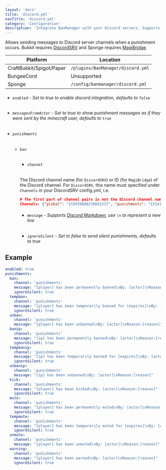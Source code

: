 ```yaml
---
layout: 'docs'
title: 'discord.yml'
navTitle: 'discord.yml'
category: 'Configuration'
description: 'Integrate BanManager with your Discord servers. Supports webhooks and custom messaging.'
---
```

Allows sending messages to Discord server channels when a punishment occurs. Bukkit requires [DiscordSRV](https://www.spigotmc.org/resources/discordsrv.18494/) and Sponge requires [MagiBridge](https://ore.spongepowered.org/Eufranio/MagiBridge).

| Platform | Location |
| -------- | -------- |
| CraftBukkit/Spigot/Paper | `/plugins/BanManager/discord.yml` |
| BungeeCord | Unsupported |
| Sponge | `/config/banmanager/discord.yml` |

<div className="config-info">

- ###### `enabled` - Set to true to enable discord integration, defaults to `false`
- ###### `messagesFromActor` - Set to true to show punishment messages as if they were sent by the minecraft user, defaults to `true`
- ###### `punishments`
  - ###### `ban`
    - ###### `channel`
    The Discord channel name (for `DiscordSRV`) or ID (for `MagiBridge`) of the Discord channel.
    For `DiscordSRV`, this name must specified under `Channels` in your DiscordSRV config.yml, i.e.
    ```json
    # The first part of channel pairs is not the Discord channel name!
    Channels: {"global": "219559668236681217", "punishments": "221419146028646402"}
    ```
    - ###### `message` - Supports [Discord Markdown](https://support.discord.com/hc/en-us/articles/210298617-Markdown-Text-101-Chat-Formatting-Bold-Italic-Underline-), use `\n` to represent a new line
    - ###### `ignoreSilent` - Set to false to send silent punishments, defaults to true

</div>

## Example
```yml
enabled: true
punishments:
  ban:
    channel: 'punishments'
    message: "[player] has been permanently banned\nBy: [actor]\nReason:[reason]"
    ignoreSilent: true
  tempban:
    channel: 'punishments'
    message: "[player] has been temporarily banned for [expires]\nBy: [actor]\nReason:[reason]"
    ignoreSilent: true
  unban:
    channel: 'punishments'
    message: "[player] has been unbanned\nBy: [actor]\nReason:[reason]"
  banip:
    channel: 'punishments'
    message: "[ip] has been permanently banned\nBy: [actor]\nReason:[reason]"
    ignoreSilent: true
  tempbanip:
    channel: 'punishments'
    message: "[ip] has been temporarily banned for [expires]\nBy: [actor]\nReason:[reason]"
    ignoreSilent: true
  unbanip:
    channel: 'punishments'
    message: "[ip] has been unbanned\nBy: [actor]\nReason:[reason]"
  kick:
    channel: 'punishments'
    message: "[player] has been kicked\nBy: [actor]\nReason:[reason]"
    ignoreSilent: true
  mute:
    channel: 'punishments'
    message: "[player] has been permanently muted\nBy: [actor]\nReason:[reason]"
    ignoreSilent: true
  tempmute:
    channel: 'punishments'
    message: "[player] has been temporarily muted for [expires]\nBy: [actor]\nReason:[reason]"
    ignoreSilent: true
  unmute:
    channel: 'punishments'
    message: "[player] has been unmuted\nBy: [actor]\nReason:[reason]"
  warning:
    channel: 'punishments'
    message: "[player] has been warned\nBy: [actor]\nReason:[reason]"
    ignoreSilent: true
```
